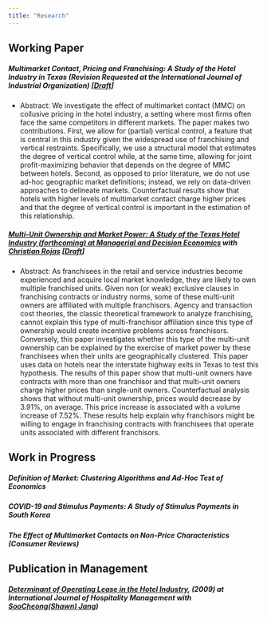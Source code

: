 ```yaml
---
title: "Research"
---
```


## Working Paper

##### Multimarket Contact, Pricing and Franchising: A Study of the Hotel Industry in Texas (Revision Requested at *the International Journal of Industrial Organization*) [[Draft](Koh_MMC.pdf)]

+ Abstract: We investigate the effect of multimarket contact (MMC) on collusive pricing
in the hotel industry, a setting where most firms often face the same competitors in different markets. The paper makes two contributions. First, we allow for (partial) vertical control, a feature that is central in this industry given the widespread use of franchising and vertical restraints. Specifically, we use a structural model that estimates the degree of vertical control while, at the same time, allowing for joint profit-maximizing behavior that depends on the
degree of MMC between hotels. Second, as opposed to prior literature, we do not use ad-hoc geographic market definitions; instead, we rely on data-driven approaches to delineate markets. Counterfactual results show that hotels with higher levels of multimarket contact charge higher prices and that the degree of vertical control is important in the estimation of this relationship.



##### [Multi-Unit Ownership and Market Power: A Study of the Texas Hotel Industry (forthcoming) at *Managerial and Decision Economics*]( https://doi.org/10.1002/mde.3657) with [Christian Rojas](https://www.umass.edu/resec/people/rojas) [[Draft](Koh_MUO.pdf)]

- Abstract: As franchisees in the retail and service industries become experienced and acquire local market knowledge, they are likely to own multiple franchised units. Given non (or weak) exclusive clauses in franchising contracts or industry norms, some of these multi-unit owners are affiliated with multiple franchisors. Agency and transaction cost theories, the classic theoretical framework to analyze franchising, cannot explain this type of multi-franchisor affiliation since this type of ownership would create incentive problems across franchisors. Conversely, this paper investigates whether this type of the multi-unit ownership can be explained by the exercise of market power by these franchisees when their units are geographically clustered. This paper uses data on hotels near the interstate highway exits in Texas to test this hypothesis. The results of this paper show that multi-unit owners have contracts with more than one franchisor and that multi-unit owners charge higher prices than single-unit owners. Counterfactual analysis shows that without multi-unit ownership, prices would decrease by 3.91%, on average. This price increase is associated with a volume increase of 7.52%. These results help explain why franchisors might be willing to engage in franchising contracts with franchisees that operate units associated with different franchisors.



## Work in Progress
##### Definition of Market:  Clustering Algorithms and Ad-Hoc Test of Economics
##### COVID-19 and Stimulus Payments:  A Study of Stimulus Payments in South Korea
##### The Effect of Multimarket Contacts on Non-Price Characteristics (Consumer Reviews)



## Publication in Management
##### [Determinant of Operating Lease in the Hotel Industry](https://www.sciencedirect.com/science/article/pii/S0278431909000346), (2009) at *International Journal of Hospitality Management* with [SooCheong(Shawn) Jang](https://www.purdue.edu/hhs/htm/directory/faculty/jang_soocheong.html))
